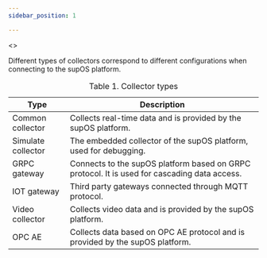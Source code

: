 ```yaml
---
sidebar_position: 1

---
```


<>
  <div>
    <p>
      Different types of collectors correspond to different configurations when
      connecting to the supOS platform.
    </p>
    <table id="collector_type__table_o3m_4dd_ytb" className="frame-all">
      <caption>
        <span className="table--title-label">Table 1. </span>
        <span>Collector types</span>
      </caption>
      <colgroup>
        <col style={{ width: "28.49002849002849%" }} />
        <col style={{ width: "71.5099715099715%" }} />
      </colgroup>
      <thead>
        <tr>
          <th
            className="colsep-1 rowsep-1"
            id="collector_type__table_o3m_4dd_ytb__entry__1"
          >
            Type
          </th>
          <th
            className="colsep-1 rowsep-1"
            id="collector_type__table_o3m_4dd_ytb__entry__2"
          >
            Description
          </th>
        </tr>
      </thead>
      <tbody>
        <tr>
          <td
            className="colsep-1 rowsep-1"
            headers="collector_type__table_o3m_4dd_ytb__entry__1"
          >
            Common collector
          </td>
          <td
            className="colsep-1 rowsep-1"
            headers="collector_type__table_o3m_4dd_ytb__entry__2"
          >
            Collects real-time data and is provided by the supOS platform.
          </td>
        </tr>
        <tr>
          <td
            className="colsep-1 rowsep-1"
            headers="collector_type__table_o3m_4dd_ytb__entry__1"
          >
            Simulate collector
          </td>
          <td
            className="colsep-1 rowsep-1"
            headers="collector_type__table_o3m_4dd_ytb__entry__2"
          >
            The embedded collector of the supOS platform, used for debugging.
          </td>
        </tr>
        <tr>
          <td
            className="colsep-1 rowsep-1"
            headers="collector_type__table_o3m_4dd_ytb__entry__1"
          >
            GRPC gateway
          </td>
          <td
            className="colsep-1 rowsep-1"
            headers="collector_type__table_o3m_4dd_ytb__entry__2"
          >
            Connects to the supOS platform based on GRPC protocol. It is used
            for cascading data access.
          </td>
        </tr>
        <tr>
          <td
            className="colsep-1 rowsep-1"
            headers="collector_type__table_o3m_4dd_ytb__entry__1"
          >
            IOT gateway
          </td>
          <td
            className="colsep-1 rowsep-1"
            headers="collector_type__table_o3m_4dd_ytb__entry__2"
          >
            Third party gateways connected through MQTT protocol.
          </td>
        </tr>
        <tr>
          <td
            className="colsep-1 rowsep-1"
            headers="collector_type__table_o3m_4dd_ytb__entry__1"
          >
            Video collector
          </td>
          <td
            className="colsep-1 rowsep-1"
            headers="collector_type__table_o3m_4dd_ytb__entry__2"
          >
            Collects video data and is provided by the supOS platform.
          </td>
        </tr>
        <tr>
          <td
            className="colsep-1 rowsep-1"
            headers="collector_type__table_o3m_4dd_ytb__entry__1"
          >
            OPC AE
          </td>
                    <td
            className="colsep-1 rowsep-1"
            headers="collector_type__table_o3m_4dd_ytb__entry__2"
          >
            Collects data based on OPC AE protocol and is provided by the supOS platform.
          </td>
        </tr>
      </tbody>
    </table>
  </div>
</>
